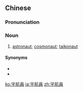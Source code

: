 {{also|宇航员}}
==Chinese==
{{zh-forms|s=宇航员|type=21}}

===Pronunciation===
{{zh-pron
|m=yǔhángyuán
|c=jyu5 hong4 jyun4
|cat=n
}}

===Noun===
{{zh-noun}}

# [[astronaut]]; [[cosmonaut]]; [[taikonaut]]

====Synonyms====
* {{zh-l|太空人}}
* {{zh-l|航天員}}

[[ko:宇航員]]
[[ja:宇航員]]
[[zh:宇航員]]